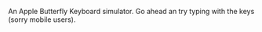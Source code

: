 

<Metatags
  title="Butterfly Keyboard | May 27 | CSS Grid a day"
  description="An example of using CSS grid every day, from May 1–31st, 2019."
  thumbnail=""
  url="https://cssgrid31.brett.cool/opengraph/may-27.png"
  pathname="/may-27"
/>

<Keyboard/>

<Footer date={27} prev={true} next={true}>

An Apple Butterfly Keyboard simulator. Go ahead an try typing with the keys (sorry mobile users).

</Footer>
